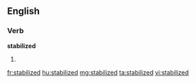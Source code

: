 ==English==

===Verb===
'''stabilized'''

# {{past of|stabilize}}

[[fr:stabilized]]
[[hu:stabilized]]
[[mg:stabilized]]
[[ta:stabilized]]
[[vi:stabilized]]